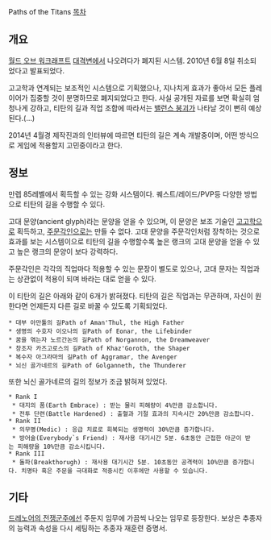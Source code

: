 Paths of the Titans
[[목차]]
== 개요 ==
[[월드 오브 워크래프트]] [[대격변]]에서 나오려다가 폐지된 시스템. 2010년 6월 8일 취소되었다고 발표되었다.

고고학과 연계되는 보조적인 시스템으로 기획했으나, 지나치게 효과가 좋아서 모든 플레이어가 집중할 것이 분명하므로 폐지되었다고 한다. 사실 공개된 자료를 보면 확실히 엄청나게 강하고, 티탄의 길과 직업 조합에 따라서는 [[밸런스 붕괴]]가 나타날 것이 뻔히 예상된다.(...)

2014년 4월경 제작진과의 인터뷰에 따르면 티탄의 길은 계속 개발중이며, 어떤 방식으로 게임에 적용할지 고민중이라고 한다.

== 정보 ==
만렙 85레벨에서 획득할 수 있는 강화 시스템이다. 퀘스트/레이드/PVP등 다양한 방법으로 티탄의 길을 수행할 수 있다.

고대 문양(ancient glyph)라는 문양을 얻을 수 있으며, 이 문양은 보조 기술인 [[고고학]]으로 획득하고, [[주문각인]]으로는 만들 수 없다. 고대 문양을 주문각인처럼 장착하는 것으로 효과를 보는 시스템이으로 티탄의 길을 수행할수록 높은 랭크의 고대 문양을 얻을 수 있고 높은 랭크의 문양이 보다 강력하다.

주문각인은 각각의 직업마다 적용할 수 있는 문장이 별도로 있으나, 고대 문자는 직업과는 상관없이 적용이 되며 바라는 대로 얻을 수 있다. 

이 티탄의 길은 아래와 같이 6개가 밝혀졌다. 티탄의 길은 직업과는 무관하며, 자신이 원한다면 언제든지 다른 길로 바꿀 수 있도록 기획되었다.
 * 대부 아만툴의 길Path of Aman'Thul, the High Father
 * 생명의 수호자 이오나의 길Path of Eonar, the Lifebinder
 * 꿈을 엮는자 노르간논의 길Path of Norgannon, the Dreamweaver
 * 창조자 카즈고로스의 길Path of Khaz'Goroth, the Shaper
 * 복수자 아그라마의 길Path of Aggramar, the Avenger
 * 뇌신 골가네르의 길Path of Golganneth, the Thunderer

또한 뇌신 골가네르의 길의 정보가 조금 밝혀져 있었다.
 * Rank I
  * 대지의 품(Earth Embrace) : 받는 물리 피해량이 4%만큼 감소합니다.
  * 전투 단련(Battle Hardened) : 출혈과 기절 효과의 지속시간 20%만큼 감소합니다.
 * Rank II
  * 의무병(Medic) : 응급 치료로 회복되는 생명력이 30%만큼 증가합니다.
  * 방어술(Everybody`s Friend) : 재사용 대기시간 5분. 6초동안 근접한 아군이 받는 피해량을 10%만큼 감소시킵니다.
 * Rank III
  * 돌파(Breakthorugh) : 재사용 대기시간 5분. 10초동안 공격력이 10%만큼 증가합니다. 치명타 혹은 주문을 극대화로 적중시킨 이후에만 사용할 수 있습니다.

== 기타 ==
[[드레노어의 전쟁군주]]에선 주둔지 임무에 가끔씩 나오는 임무로 등장한다. 보상은 추종자의 능력과 속성을 다시 세팅하는 추종자 재훈련 증명서. 
